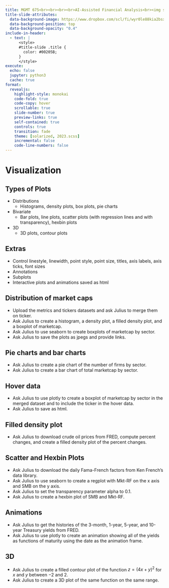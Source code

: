 ```yaml
---
title: MGMT 675<br><br><br><br>AI-Assisted Financial Analysis<br><img src="RiceBusiness-transparent-logo-sm.png"  height=100>
title-slide-attributes:
  data-background-image: https://www.dropbox.com/scl/fi/wyr0le88kia2bsx7kcl6l/image4.webp?rlkey=5sba6p4e3trt5q22y52rn2viw&dl=1
  data-background-position: top
  data-background-opacity: "0.4"
include-in-header:
  - text: |
      <style>
      #title-slide .title {
        color: #00205B;
      }
      </style>
execute:
  echo: false
  jupyter: python3
  cache: true
format: 
  revealjs:
    highlight-style: monokai
    code-fold: true
    code-copy: hover
    scrollable: true
    slide-number: true
    preview-links: true
    self-contained: true
    controls: true
    transition: fade
    theme: [solarized, 2023.scss]
    incremental: false
    code-line-numbers: false
---
```


# Visualization {background-image="https://www.dropbox.com/scl/fi/jerhfe2cad1jtdvapik71/gpt_image.jpg?rlkey=2dnc3qyozkm24tcl2pzjccxka&dl=1" background-position="top" background-opacity="0.2"}

## Types of Plots

- Distributions
  - Histograms, density plots, box plots, pie charts 
- Bivariate
  - Bar plots, line plots, scatter plots (with regression lines and with transparency), hexbin plots
- 3D
  - 3D plots, contour plots

## Extras 

- Control linestyle, linewidth, point style, point size, titles, axis labels, axis ticks, font sizes
- Annotations
- Subplots
- Interactive plots and animations saved as html

## Distribution of market caps

- Upload the metrics and tickers datasets and ask Julius to merge them on ticker.
- Ask Julius to create a histogram, a density plot, a filled density plot, and a boxplot of marketcap.
- Ask Julius to use seaborn to create boxplots of marketcap by sector.
- Ask Julius to save the plots as jpegs and provide links.

## Pie charts and bar charts

- Ask Julius to create a pie chart of the number of firms by sector.
- Ask Julius to create a bar chart of total marketcap by sector. 

## Hover data

- Ask Julius to use plotly to create a boxplot of marketcap by sector in the merged dataset and to include the ticker in the hover data.  
- Ask Julius to save as html.

## Filled density plot

- Ask Julius to download crude oil prices from FRED, compute percent changes, and create a filled density plot of the percent changes.

## Scatter and Hexbin Plots

- Ask Julius to download the daily Fama-French factors from Ken French's data library.
- Ask Julius to use seaborn to create a regplot with Mkt-RF on the x axis and SMB on the y axis.
- Ask Julius to set the transparency parameter alpha to 0.1.
- Ask Julius to create a hexbin plot of SMB and Mkt-RF.

## Animations

- Ask Julius to get the histories of the 3-month, 1-year, 5-year, and 10-year Treasury yields from FRED.
- Ask Julius to use plotly to create an animation showing all of the yields as functions of maturity using the date as the animation frame.


## 3D

- Ask Julius to create a filled contour plot of the function $z=(4x + y)^2$ for $x$ and $y$ between $-2$ and $2$.
- Ask Julius to create a 3D plot of the same function on the same range.




